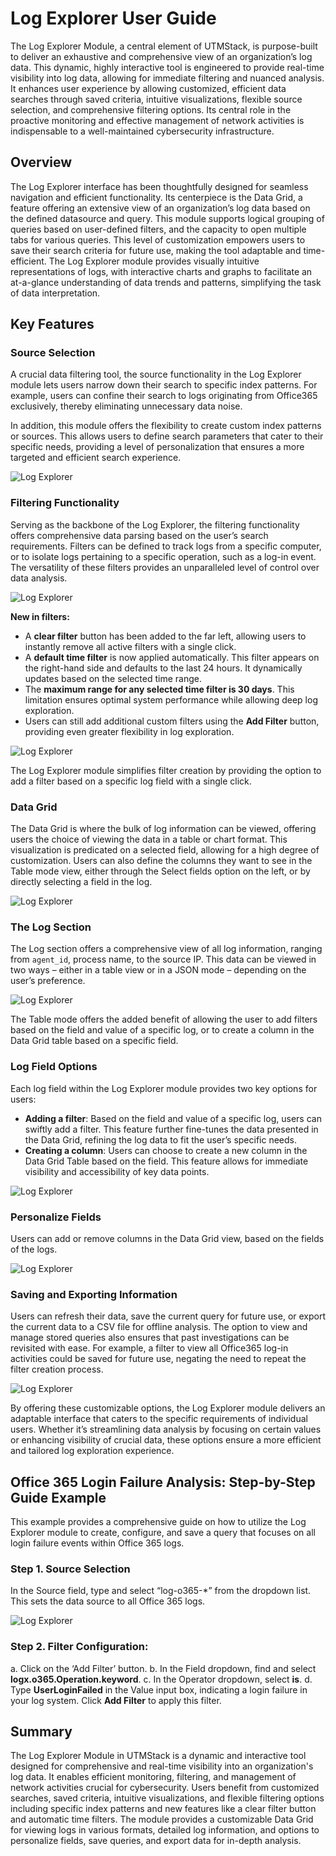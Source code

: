 # Log Explorer User Guide

The Log Explorer Module, a central element of UTMStack, is purpose-built to deliver an exhaustive and comprehensive view of an organization’s log data. This dynamic, highly interactive tool is engineered to provide real-time visibility into log data, allowing for immediate filtering and nuanced analysis. It enhances user experience by allowing customized, efficient data searches through saved criteria, intuitive visualizations, flexible source selection, and comprehensive filtering options. Its central role in the proactive monitoring and effective management of network activities is indispensable to a well-maintained cybersecurity infrastructure.

## Overview

The Log Explorer interface has been thoughtfully designed for seamless navigation and efficient functionality. Its centerpiece is the Data Grid, a feature offering an extensive view of an organization’s log data based on the defined datasource and query. This module supports logical grouping of queries based on user-defined filters, and the capacity to open multiple tabs for various queries. This level of customization empowers users to save their search criteria for future use, making the tool adaptable and time-efficient. The Log Explorer module provides visually intuitive representations of logs, with interactive charts and graphs to facilitate an at-a-glance understanding of data trends and patterns, simplifying the task of data interpretation.

## Key Features

### Source Selection

A crucial data filtering tool, the source functionality in the Log Explorer module lets users narrow down their search to specific index patterns. For example, users can confine their search to logs originating from Office365 exclusively, thereby eliminating unnecessary data noise.

In addition, this module offers the flexibility to create custom index patterns or sources. This allows users to define search parameters that cater to their specific needs, providing a level of personalization that ensures a more targeted and efficient search experience.

![Log Explorer](https://mintcdn.com/utmstack/OEt3XKGepmb6ogAs/images/logexplorer/sources_logexplorer.png?fit=max&auto=format&n=OEt3XKGepmb6ogAs&q=85&s=3ec7324236b7ce67cc43f7a21fe648dc)

### Filtering Functionality

Serving as the backbone of the Log Explorer, the filtering functionality offers comprehensive data parsing based on the user’s search requirements. Filters can be defined to track logs from a specific computer, or to isolate logs pertaining to a specific operation, such as a log-in event. The versatility of these filters provides an unparalleled level of control over data analysis.

![Log Explorer](https://mintcdn.com/utmstack/OEt3XKGepmb6ogAs/images/logexplorer/filters_logexplorer.png?fit=max&auto=format&n=OEt3XKGepmb6ogAs&q=85&s=eacad42c7c2fd3e710f29ce1d546ce62)

**New in filters:**

*   A **clear filter** button has been added to the far left, allowing users to instantly remove all active filters with a single click.
*   A **default time filter** is now applied automatically. This filter appears on the right-hand side and defaults to the last 24 hours. It dynamically updates based on the selected time range.
*   The **maximum range for any selected time filter is 30 days**. This limitation ensures optimal system performance while allowing deep log exploration.
*   Users can still add additional custom filters using the **Add Filter** button, providing even greater flexibility in log exploration.

![Log Explorer](https://mintcdn.com/utmstack/OEt3XKGepmb6ogAs/images/logexplorer/timestamp_logexplorer.png?fit=max&auto=format&n=OEt3XKGepmb6ogAs&q=85&s=4be5ee28b5defd363176422feaf9ddbd)

The Log Explorer module simplifies filter creation by providing the option to add a filter based on a specific log field with a single click.

### Data Grid

The Data Grid is where the bulk of log information can be viewed, offering users the choice of viewing the data in a table or chart format. This visualization is predicated on a selected field, allowing for a high degree of customization. Users can also define the columns they want to see in the Table mode view, either through the Select fields option on the left, or by directly selecting a field in the log.

![Log Explorer](https://mintcdn.com/utmstack/c31KcEgLT8_kl3Nu/images/logexplorer/chartmode.png?fit=max&auto=format&n=c31KcEgLT8_kl3Nu&q=85&s=faacf2b4d7b58e602e5055645027dbb5)

### The Log Section

The Log section offers a comprehensive view of all log information, ranging from `agent_id`, process name, to the source IP. This data can be viewed in two ways – either in a table view or in a JSON mode – depending on the user’s preference.

![Log Explorer](https://mintcdn.com/utmstack/OEt3XKGepmb6ogAs/images/logexplorer/the_log.png?fit=max&auto=format&n=OEt3XKGepmb6ogAs&q=85&s=40272e06fe093161dfbea92ecde31aec)

The Table mode offers the added benefit of allowing the user to add filters based on the field and value of a specific log, or to create a column in the Data Grid table based on a specific field.

### Log Field Options

Each log field within the Log Explorer module provides two key options for users:

*   **Adding a filter**: Based on the field and value of a specific log, users can swiftly add a filter. This feature further fine-tunes the data presented in the Data Grid, refining the log data to fit the user’s specific needs.
*   **Creating a column**: Users can choose to create a new column in the Data Grid Table based on the field. This feature allows for immediate visibility and accessibility of key data points.

![Log Explorer](https://mintcdn.com/utmstack/OEt3XKGepmb6ogAs/images/logexplorer/fields.png?fit=max&auto=format&n=OEt3XKGepmb6ogAs&q=85&s=d947c6966857560df884e5c6b7842678)

### Personalize Fields

Users can add or remove columns in the Data Grid view, based on the fields of the logs.

![Log Explorer](https://mintcdn.com/utmstack/c31KcEgLT8_kl3Nu/images/logexplorer/colums.png?fit=max&auto=format&n=c31KcEgLT8_kl3Nu&q=85&s=5dced91ba692b1f786100c8052ca6712)

### Saving and Exporting Information

Users can refresh their data, save the current query for future use, or export the current data to a CSV file for offline analysis. The option to view and manage stored queries also ensures that past investigations can be revisited with ease. For example, a filter to view all Office365 log-in activities could be saved for future use, negating the need to repeat the filter creation process.

![Log Explorer](https://mintcdn.com/utmstack/OEt3XKGepmb6ogAs/images/logexplorer/options.png?fit=max&auto=format&n=OEt3XKGepmb6ogAs&q=85&s=bad497a5fb988007dcbcd080eace47d2)

By offering these customizable options, the Log Explorer module delivers an adaptable interface that caters to the specific requirements of individual users. Whether it’s streamlining data analysis by focusing on certain values or enhancing visibility of crucial data, these options ensure a more efficient and tailored log exploration experience.

## Office 365 Login Failure Analysis: Step-by-Step Guide Example

This example provides a comprehensive guide on how to utilize the Log Explorer module to create, configure, and save a query that focuses on all login failure events within Office 365 logs.

### Step 1. Source Selection

In the Source field, type and select “log-o365-\*” from the dropdown list. This sets the data source to all Office 365 logs.

![Log Explorer](https://mintcdn.com/utmstack/c31KcEgLT8_kl3Nu/images/logexplorer/0365_selection.png?fit=max&auto=format&n=c31KcEgLT8_kl3Nu&q=85&s=43b0dce1d54e8535a55506532bd6ba5e)

### Step 2. Filter Configuration:

a. Click on the ‘Add Filter’ button.
b. In the Field dropdown, find and select **logx.o365.Operation.keyword**.
c. In the Operator dropdown, select **is**.
d. Type **UserLoginFailed** in the Value input box, indicating a login failure in your log system. Click **Add Filter** to apply this filter.

## Summary

The Log Explorer Module in UTMStack is a dynamic and interactive tool designed for comprehensive and real-time visibility into an organization's log data. It enables efficient monitoring, filtering, and management of network activities crucial for cybersecurity. Users benefit from customized searches, saved criteria, intuitive visualizations, and flexible filtering options including specific index patterns and new features like a clear filter button and automatic time filters. The module provides a customizable Data Grid for viewing logs in various formats, detailed log information, and options to personalize fields, save queries, and export data for in-depth analysis.